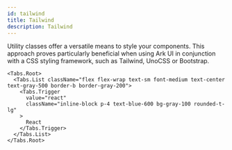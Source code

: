 ```yaml
---
id: tailwind
title: Tailwind
description: Tailwind
---
```


Utility classes offer a versatile means to style your components. This approach
proves particularly beneficial when using Ark UI in conjunction with a CSS
styling framework, such as Tailwind, UnoCSS or Bootstrap.

```tsx
<Tabs.Root>
  <Tabs.List className="flex flex-wrap text-sm font-medium text-center text-gray-500 border-b border-gray-200">
    <Tabs.Trigger
      value="react"
      className="inline-block p-4 text-blue-600 bg-gray-100 rounded-t-lg"
    >
      React
    </Tabs.Trigger>
  </Tabs.List>
</Tabs.Root>
```
